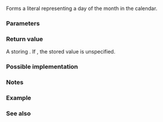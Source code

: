 {{cpp/title|n=literals::chrono_literals::|operator""d}}
{{cpp/chrono/day/navbar}}
{{ddcl|header=chrono|since=c++20|
constexpr std::chrono::day operator ""d( unsigned long long d ) noexcept;
}}

Forms a {{lc|std::chrono::day}} literal representing a day of the month in the calendar.

===Parameters===
{{par begin}}
{{par|d|the day value}}
{{par end}}

===Return value===
A {{lc|std::chrono::day}} storing {{c|d}}. If {{c|d &gt; 255}}, the stored value is unspecified.

===Possible implementation===
{{eq fun
|1=
constexpr std::chrono::day operator ""d(unsigned long long d) noexcept
{
    return std::chrono::day(d);
}
}}

===Notes===
{{cpp/chrono/chrono_literals_namespace|plural=no}}

===Example===
{{example|code=
#include &lt;chrono&gt;
#include &lt;iostream&gt;

int main()
{
    using namespace std::literals::chrono_literals;

    std::cout &lt;&lt; static_cast&lt;unsigned&gt;(42d) &lt;&lt; '\t' &lt;&lt; 42d &lt;&lt; '\n'
              &lt;&lt; static_cast&lt;unsigned&gt;(256d) &lt;&lt; '\t' &lt;&lt; 256d &lt;&lt; '\n' // unspecified
              &lt;&lt; static_cast&lt;unsigned&gt;(298d) &lt;&lt; '\t' &lt;&lt; 298d &lt;&lt; '\n'; // unspecified
}
|p=true
|output=
42      42 is not a valid day
0       00 is not a valid day
42      42 is not a valid day
}}

===See also===
{{dsc begin}}
{{dsc inc|cpp/chrono/day/dsc constructor}}
{{dsc inc|cpp/chrono/day/dsc operator_unsigned}}
{{dsc end}}

{{langlinks|ja|ru|zh}}